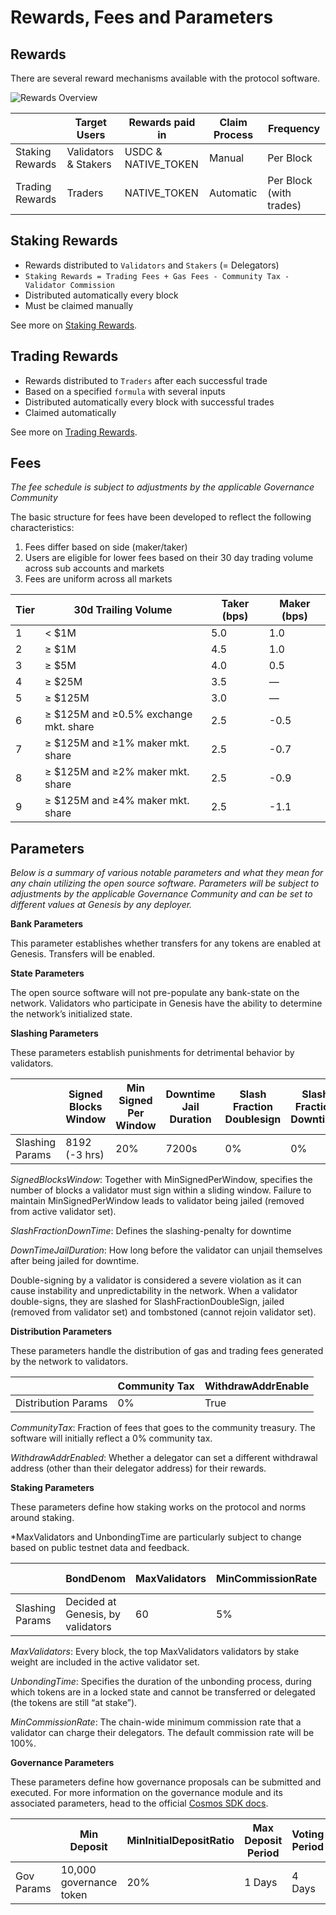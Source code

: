 # Rewards, Fees and Parameters

## Rewards

There are several reward mechanisms available with the protocol software.

![Rewards Overview](https://raw.githubusercontent.com/dydxprotocol/v4-documentation/refs/heads/main/artifacts/rewards_overview.png)


|                 | Target Users         | Rewards paid in     | Claim Process | Frequency               |
| --------------- | -------------------- | ------------------- | ------------- | ----------------------- |
| Staking Rewards | Validators & Stakers | USDC & NATIVE_TOKEN | Manual        | Per Block               |
| Trading Rewards | Traders              | NATIVE_TOKEN        | Automatic     | Per Block (with trades) |

## Staking Rewards

- Rewards distributed to `Validators` and `Stakers` (= Delegators)
- `Staking Rewards = Trading Fees + Gas Fees - Community Tax - Validator Commission`
- Distributed automatically every block
- Must be claimed manually

See more on [Staking Rewards](/concepts/trading/rewards/staking-rewards).

## Trading Rewards

- Rewards distributed to `Traders` after each successful trade
- Based on a specified `formula` with several inputs
- Distributed automatically every block with successful trades
- Claimed automatically

See more on [Trading Rewards](/concepts/trading/rewards/trading-rewards).

## Fees
_The fee schedule is subject to adjustments by the applicable Governance Community_

The basic structure for fees have been developed to reflect the following characteristics:

1. Fees differ based on side (maker/taker)
2. Users are eligible for lower fees based on their 30 day trading volume across sub accounts and markets
3. Fees are uniform across all markets

| Tier  | 30d Trailing Volume                     | Taker (bps) | Maker (bps) |
|-------|-----------------------------------------|-----------------|----------------------------------------|
| 1     | < $1M                                  | 5.0             | 1.0                                    |
| 2    | ≥ $1M                                  | 4.5             | 1.0                                    |
| 3   | ≥ $5M                                  | 4.0             | 0.5                                    |
| 4    | ≥ $25M                                 | 3.5             | —                                      |
| 5     | ≥ $125M                                | 3.0             | —                                      |
| 6    | ≥ $125M and ≥0.5% exchange mkt. share  | 2.5             | -0.5                                   |
| 7   | ≥ $125M and ≥1% maker mkt. share       | 2.5             | -0.7                                   |
| 8  | ≥ $125M and ≥2% maker mkt. share       | 2.5             | -0.9                                   |
| 9    | ≥ $125M and ≥4% maker mkt. share       | 2.5             | -1.1                                   |

## Parameters

_Below is a summary of various notable parameters and what they mean for any chain utilizing the open source software. Parameters will be subject to adjustments by the applicable Governance Community and can be set to different values at Genesis by any deployer._

**Bank Parameters**

This parameter establishes whether transfers for any tokens are enabled at Genesis. Transfers will be enabled. 

**State Parameters**

The open source software will not pre-populate any bank-state on the network. Validators who participate in Genesis have the ability to determine the network’s initialized state. 

**Slashing Parameters**

These parameters establish punishments for detrimental behavior by validators.

|                 | Signed Blocks Window | Min Signed Per Window | Downtime Jail Duration | Slash Fraction Doublesign | Slash Fraction Downtime |
| --------------- | -------------------- | --------------------- | ---------------------- | ------------------------- | ----------------------- |
| Slashing Params | 8192 (-3 hrs)        | 20%                   | 7200s                  | 0%                        | 0%                      |

_SignedBlocksWindow_: Together with MinSignedPerWindow, specifies the number of blocks a validator must sign within a sliding window. Failure to maintain MinSignedPerWindow leads to validator being jailed (removed from active validator set). 

_SlashFractionDownTime_: Defines the slashing-penalty for downtime 

_DownTimeJailDuration_: How long before the validator can unjail themselves after being jailed for downtime.

Double-signing by a validator is considered a severe violation as it can cause instability and unpredictability in the network. When a validator double-signs, they are slashed for SlashFractionDoubleSign, jailed (removed from validator set) and tombstoned (cannot rejoin validator set). 

**Distribution Parameters**

These parameters handle the  distribution of gas and trading fees generated by the network to validators. 

|                     | Community Tax | WithdrawAddrEnable |
| ------------------- | ------------- | ------------------ |
| Distribution Params | 0%            | True               |

_CommunityTax_: Fraction of fees that goes to the community treasury. The software will initially reflect a 0% community tax.

_WithdrawAddrEnabled_: Whether a delegator can set a different withdrawal address (other than their delegator address) for their rewards.

**Staking Parameters**

These parameters define how staking works on the protocol and norms around staking.

*MaxValidators and UnbondingTime are particularly subject to change based on public testnet data and feedback. 

|                 | BondDenom                         | MaxValidators | MinCommissionRate | Unbonding Time |
| --------------- | --------------------------------- | ------------- | ----------------- | -------------- |
| Slashing Params | Decided at Genesis, by validators | 60            | 5%                | 30 days        |

_MaxValidators_: Every block, the top MaxValidators validators by stake weight are included in the active validator set.

_UnbondingTime_: Specifies the duration of the unbonding process, during which tokens are in a locked state and cannot be transferred or delegated (the tokens are still “at stake”).

_MinCommissionRate_: The chain-wide minimum commission rate that a validator can charge their delegators. The default commission rate will be 100%.

**Governance Parameters**

These parameters define how governance proposals can be submitted and executed. For more information on the governance module and its associated parameters, head to the official [Cosmos SDK docs](https://docs.cosmos.network/v0.47/modules/gov#parameters).

|            | Min Deposit             | MinInitialDepositRatio | Max Deposit Period | Voting Period | Quorum | Threshold | Veto  |
| ---------- | ----------------------- | ---------------------- | ------------------ | ------------- | ------ | --------- | ----- |
| Gov Params | 10,000 governance token | 20%                    | 1 Days             | 4 Days        | 33.4%  | 50%       | 33.4% |


